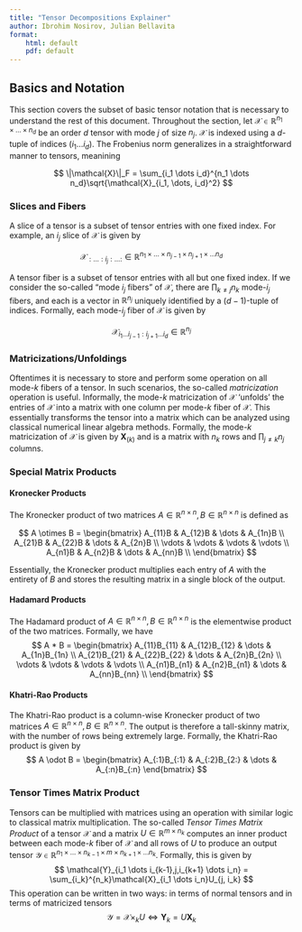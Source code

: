 ```yaml
---
title: "Tensor Decompositions Explainer"
author: Ibrohim Nosirov, Julian Bellavita
format: 
    html: default
    pdf: default
---
```


::: {.cell}
```{=latex}
\newcommand{\R}{\mathbb{R}}
```
:::

## Basics and Notation

This section covers the subset of basic tensor notation that is necessary to understand the rest of this document.
Throughout the section, let $\mathcal{X} \in \mathbb{R}^{n_1 \times \dots \times n_d}$ be an order $d$ tensor with mode $j$ of size $n_j$.
$\mathcal{X}$ is indexed using a $d$-tuple of indices $(i_1 \dots i_d)$.
The Frobenius norm generalizes in a straightforward manner to tensors, meanining

$$
\|\mathcal{X}\|_F = \sum_{i_1 \dots i_d}^{n_1 \dots n_d}\sqrt{\mathcal{X}_{i_1, \dots, i_d}^2}
$$

### Slices and Fibers
A slice of a tensor is a subset of tensor entries with one fixed index.
For example, an $i_j$ slice of $\mathcal{X}$ is given by

$$
\mathcal{X}_{: \dots : i_j : \dots :} \in \mathbb{R}^{n_1 \times \dots \times n_{j-1} \times n_{j+1} \times \dots n_d} % This looks horrible
$$

A tensor fiber is a subset of tensor entries with all but one fixed index.
If we consider the so-called "mode $i_j$ fibers" of $\mathcal{X}$, there are $\prod_{k \neq j}n_k$ mode-$i_j$ fibers, and each is a vector in $\mathbb{R}^{n_j}$ uniquely identified by a $(d-1)$-tuple of indices.
Formally, each mode-$i_j$ fiber of $\mathcal{X}$ is given by

$$
\mathcal{X}_{i_1 \dots i_{j-1} : i_{j+1} \dots i_d} \in \mathbb{R}^{n_j}
$$

### Matricizations/Unfoldings
Oftentimes it is necessary to store and perform some operation on all mode-$k$ fibers of a tensor.
In such scenarios, the so-called *matricization* operation is useful.
Informally, the mode-$k$ matricization of $\mathcal{X}$ 'unfolds' the entries of $\mathcal{X}$ into a matrix with one column per mode-$k$ fiber of $\mathcal{X}$.
This essentially transforms the tensor into a matrix which can be analyzed using classical numerical linear algebra methods. 
Formally, the mode-$k$ matricization of $\mathcal{X}$ is given by $\mathbf{X}_{(k)}$ and is a matrix with $n_k$ rows and $\prod_{j \neq k}n_j$ columns. 


### Special Matrix Products

#### Kronecker Products
The Kronecker product of two matrices $A \in \mathbb{R}^{n \times n}, B \in \mathbb{R}^{n \times n}$ is defined as 

$$
A \otimes B = \begin{bmatrix} 
A_{11}B & A_{12}B & \dots & A_{1n}B \\
A_{21}B & A_{22}B & \dots & A_{2n}B \\
\vdots & \vdots & \vdots & \vdots \\
A_{n1}B & A_{n2}B & \dots & A_{nn}B \\
\end{bmatrix}
$$

Essentially, the Kronecker product multiplies each entry of $A$ with the entirety of $B$ and stores the resulting matrix in a single block of the output. 

#### Hadamard Products
The Hadamard product of $A \in \mathbb{R}^{n \times n}, B \in \mathbb{R}^{n \times n}$ is the elementwise product of the two matrices.
Formally, we have 
$$
A * B =  \begin{bmatrix} 
A_{11}B_{11} & A_{12}B_{12} & \dots & A_{1n}B_{1n} \\
A_{21}B_{21} & A_{22}B_{22} & \dots & A_{2n}B_{2n} \\
\vdots & \vdots & \vdots & \vdots \\
A_{n1}B_{n1} & A_{n2}B_{n1} & \dots & A_{nn}B_{nn} \\
\end{bmatrix}
$$

#### Khatri-Rao Products
The Khatri-Rao product is a column-wise Kronecker product of two matrices $A \in \mathbb{R}^{n \times n}, B \in \mathbb{R}^{n \times n}$.
The output is therefore a tall-skinny matrix, with the number of rows being extremely large.
Formally, the Khatri-Rao product is given by 
$$
A \odot B = \begin{bmatrix} A_{:1}B_{:1} & A_{:2}B_{2:} & \dots & A_{:n}B_{:n} \end{bmatrix}
$$


### Tensor Times Matrix Product
Tensors can be multiplied with matrices using an operation with similar logic to classical matrix multiplication.
The so-called *Tensor Times Matrix Product* of a tensor $\mathcal{X}$ and a matrix $U \in \mathbb{R}^{m \times n_k}$ computes an inner product between each mode-$k$ fiber of $\mathcal{X}$ and all rows of $U$ to produce an output tensor $\mathcal{Y} \in \mathbb{R}^{n_1 \times \dots \times n_{k-1} \times m \times n_{k+1} \times \dots n_k}$.
Formally, this is given by
$$
\mathcal{Y}_{i_1 \dots i_{k-1},j,i_{k+1} \dots i_n} = \sum_{i_k}^{n_k}\mathcal{X}_{i_1 \dots i_n}U_{j, i_k}
$$
This operation can be written in two ways: in terms of normal tensors and in terms of matricized tensors
$$
\mathcal{Y} = \mathcal{X} \times_k U \iff \mathbf{Y}_k = U\mathbf{X}_k
$$


